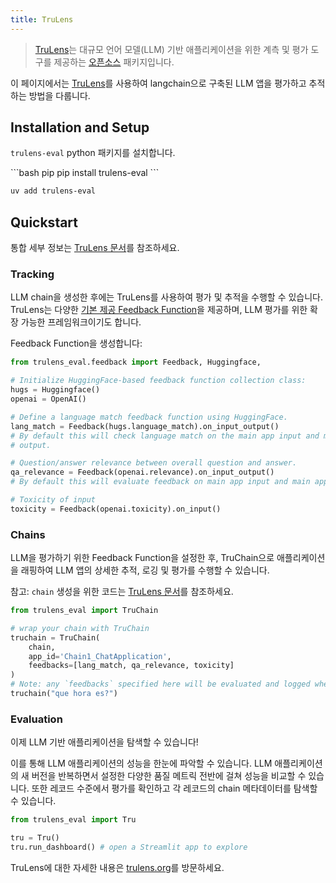```yaml
---
title: TruLens
---
```


>[TruLens](https://trulens.org)는 대규모 언어 모델(LLM) 기반 애플리케이션을 위한 계측 및 평가 도구를 제공하는 [오픈소스](https://github.com/truera/trulens) 패키지입니다.

이 페이지에서는 [TruLens](https://trulens.org)를 사용하여 langchain으로 구축된 LLM 앱을 평가하고 추적하는 방법을 다룹니다.


## Installation and Setup

`trulens-eval` python 패키지를 설치합니다.

<CodeGroup>
```bash pip
pip install trulens-eval
```

```bash uv
uv add trulens-eval
```
</CodeGroup>

## Quickstart

통합 세부 정보는 [TruLens 문서](https://www.trulens.org/trulens_eval/getting_started/quickstarts/langchain_quickstart/)를 참조하세요.

### Tracking

LLM chain을 생성한 후에는 TruLens를 사용하여 평가 및 추적을 수행할 수 있습니다.
TruLens는 다양한 [기본 제공 Feedback Function](https://www.trulens.org/trulens_eval/evaluation/feedback_functions/)을 제공하며,
LLM 평가를 위한 확장 가능한 프레임워크이기도 합니다.

Feedback Function을 생성합니다:

```python
from trulens_eval.feedback import Feedback, Huggingface,

# Initialize HuggingFace-based feedback function collection class:
hugs = Huggingface()
openai = OpenAI()

# Define a language match feedback function using HuggingFace.
lang_match = Feedback(hugs.language_match).on_input_output()
# By default this will check language match on the main app input and main app
# output.

# Question/answer relevance between overall question and answer.
qa_relevance = Feedback(openai.relevance).on_input_output()
# By default this will evaluate feedback on main app input and main app output.

# Toxicity of input
toxicity = Feedback(openai.toxicity).on_input()
```

### Chains

LLM을 평가하기 위한 Feedback Function을 설정한 후, TruChain으로 애플리케이션을 래핑하여
LLM 앱의 상세한 추적, 로깅 및 평가를 수행할 수 있습니다.

참고: `chain` 생성을 위한 코드는
[TruLens 문서](https://www.trulens.org/trulens_eval/getting_started/quickstarts/langchain_quickstart/)를 참조하세요.

```python
from trulens_eval import TruChain

# wrap your chain with TruChain
truchain = TruChain(
    chain,
    app_id='Chain1_ChatApplication',
    feedbacks=[lang_match, qa_relevance, toxicity]
)
# Note: any `feedbacks` specified here will be evaluated and logged whenever the chain is used.
truchain("que hora es?")
```

### Evaluation

이제 LLM 기반 애플리케이션을 탐색할 수 있습니다!

이를 통해 LLM 애플리케이션의 성능을 한눈에 파악할 수 있습니다. LLM 애플리케이션의 새 버전을 반복하면서 설정한 다양한 품질 메트릭 전반에 걸쳐 성능을 비교할 수 있습니다. 또한 레코드 수준에서 평가를 확인하고 각 레코드의 chain 메타데이터를 탐색할 수 있습니다.

```python
from trulens_eval import Tru

tru = Tru()
tru.run_dashboard() # open a Streamlit app to explore
```

TruLens에 대한 자세한 내용은 [trulens.org](https://www.trulens.org/)를 방문하세요.